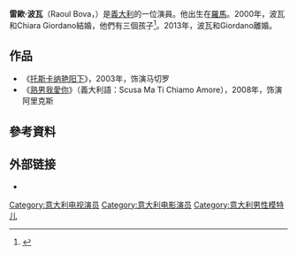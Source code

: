 {{艺人
|type=男演员
|name        = Raoul Bova
|image       = Scusa ma ti chiamo amore.jpg
|caption     = 
|birth_name  = Raoul Bova
|birth_date  = {{Birth date and age|1971|8|14|df=yes}}
|birth_place = [[義大利|義大利]][[羅馬|羅馬]],
|death_date  = 
|death_place = 
|othername   = 
|occupation  = [[演員|演員]]
|years_active = 1984–現在
|spouse      = 
|website     = 
}}
'''雷歐·波瓦'''（Raoul Bova，{{bd|1971年|8月14日}}）是[[義大利|義大利]]的一位演員。他出生在[[羅馬|羅馬]]。2000年，波瓦和Chiara Giordano結婚，他們有三個孩子<ref>{{Cite web |url=http://www.nndb.com/people/764/000141341/ |title=NNDB: Raoul Bova |accessdate=2016-05-07 |archive-date=2016-04-28 |archive-url=https://web.archive.org/web/20160428203516/http://www.nndb.com/people/764/000141341/ |dead-url=no }}</ref>。2013年，波瓦和Giordano離婚。

==作品==
*《[[托斯卡纳艳阳下|托斯卡纳艳阳下]]》，2003年，饰演马切罗
*《[[熟男我愛你|熟男我愛你]]》（義大利語：Scusa Ma Ti Chiamo Amore），2008年，饰演阿里克斯

==參考資料==
{{reflist}}

==外部链接==
{{commonscat}}
*{{imdb}}

{{normdaten}}
{{DEFAULTSORT:bova}}
[[Category:意大利电视演员|Category:意大利电视演员]]
[[Category:意大利电影演员|Category:意大利电影演员]]
[[Category:意大利男性模特儿|Category:意大利男性模特儿]]
{{italy-bio-stub}}